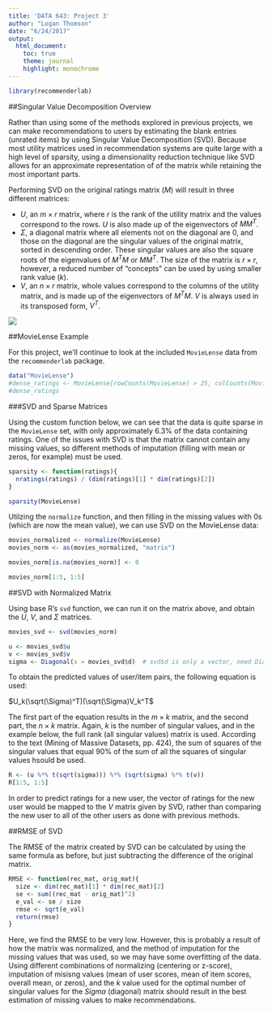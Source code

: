 ```yaml
---
title: 'DATA 643: Project 3'
author: "Logan Thomson"
date: "6/24/2017"
output:
  html_document:
    toc: true
    theme: journal
    highlight: monochrome
---
```


```r
library(recommenderlab)
```  

##Singular Value Decomposition Overview  

Rather than using some of the methods explored in previous projects, we can make recommendations to users by estimating the blank entries (unrated items) by using Singular Value Decomposition (SVD).  Because most utility matrices used in recommendation systems are quite large with a high level of sparsity, using a dimensionality reduction technique like SVD allows for an approximate representation of of the matrix while retaining the most important parts.  

Performing SVD on the original ratings matrix ($M$) will result in three different matrices:  

* $U$, an $m \times r$ matrix, where $r$ is the rank of the utility matrix and the values correspond to the rows. $U$ is also made up of the eigenvectors of $MM^T$.
* $\Sigma$, a diagonal matrix where all elements not on the diagonal are 0, and those on the diagonal are the singular values of the original matrix, sorted in descending order. These singular values are also the square roots of the eigenvalues of $M^TM$ or $MM^T$. The size of the matrix is $r \times r$, however, a reduced number of "concepts" can be used by using smaller rank value ($k$).
* $V$, an $n \times r$ matrix, whole values correspond to the columns of the utility matrix, and is made up of the eigenvectors of $M^TM$. $V$ is always used in its transposed form, $V^T$.  

![](./SVD.png)  

##MovieLense Example

For this project, we'll continue to look at the included `MovieLense` data from the `recommenderlab` package.  

```r
data("MovieLense")
#dense_ratings <- MovieLense[rowCounts(MovieLense) > 25, colCounts(MovieLense) > 100]
#dense_ratings
```  

###SVD and Sparse Matrices  

Using the custom function below, we can see that the data is quite sparse in the `MovieLense` set, with only approximately 6.3% of the data containing ratings. One of the issues with SVD is that the matrix cannot contain any missing values, so different methods of imputation (filling with mean or zeros, for example) must be used.  

```r
sparsity <- function(ratings){
  nratings(ratings) / (dim(ratings)[1] * dim(ratings)[2])
}

sparsity(MovieLense)
```  

Utilzing the `normalize` function, and then filling in the missing values with 0s (which are now the mean value), we can use SVD on the MovieLense data:  

```r
movies_normalized <- normalize(MovieLense)
movies_norm <- as(movies_normalized, "matrix")

movies_norm[is.na(movies_norm)] <- 0

movies_norm[1:5, 1:5]
```  

##SVD with Normalized Matrix  

Using base R's `svd` function, we can run it on the matrix above, and obtain the $U$, $V$, and $\Sigma$ matrices.  

```r
movies_svd <- svd(movies_norm)

u <- movies_svd$u
v <- movies_svd$v
sigma <- Diagonal(x = movies_svd$d)  # svd$d is only a vector, need Diagonal to turn into a matrix
```  

To obtain the predicted values of user/item pairs, the following equation is used:  

$U_k(\sqrt(\Sigma)^T)(\sqrt(\Sigma)V_k^T$  

The first part of the equation results in the $m \times k$ matrix, and the second part, the $n \times k$ matrix. Again, $k$ is the number of singular values, and in the example below, the full rank (all singular values) matrix is used. According to the text (Mining of Massive Datasets, pp. 424), the sum of squares of the singular values that equal 90% of the sum of all the squares of singular values hsould be used.  

```r
R <- (u %*% t(sqrt(sigma))) %*% (sqrt(sigma) %*% t(v))
R[1:5, 1:5]
``` 

In order to predict ratings for a new user, the vector of ratings for the new user would be mapped to the $V$ matrix given by SVD, rather than comparing the new user to all of the other users as done with previous methods.  

##RMSE of SVD  

The RMSE of the matrix created by SVD can be calculated by using the same formula as before, but just subtracting the difference of the original matrix.  

```r
RMSE <- function(rec_mat, orig_mat){
  size <- dim(rec_mat)[1] * dim(rec_mat)[2]
  se <- sum((rec_mat - orig_mat)^2)
  e_val <- se / size
  rmse <- sqrt(e_val)
  return(rmse)
}
```  

Here, we find the RMSE to be very low. However, this is probably a result of how the matrix was normalized, and the method of imputation for the missing values that was used, so we may have some overfitting of the data. Using different combinations of normalizing (centering or z-score), imputation of misisng values (mean of user scores, mean of item scores, overall mean, or zeros), and the $k$ value used for the optimal number of singular values for the $Sigma$ (diagonal) matrix should result in the best estimation of missing values to make recommendations.  